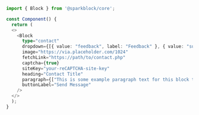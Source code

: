 ```typescript
import { Block } from '@sparkblock/core';

const Component() {
  return (
  <>
    <Block
      type="contact"
      dropdown={[{ value: "feedback", label: "Feedback" }, { value: "support", label: "Support" }]}
      image="https://via.placeholder.com/1024"
      fetchLink="https://path/to/contact.php"
      captcha={true}
      siteKey="your-reCAPTCHA-site-key"
      heading="Contact Title"
      paragraph={["This is some example paragraph text for this block type. Copy the code in the tab above!"]}
      buttonLabel="Send Message"
    />
  </>
  );
}
```
